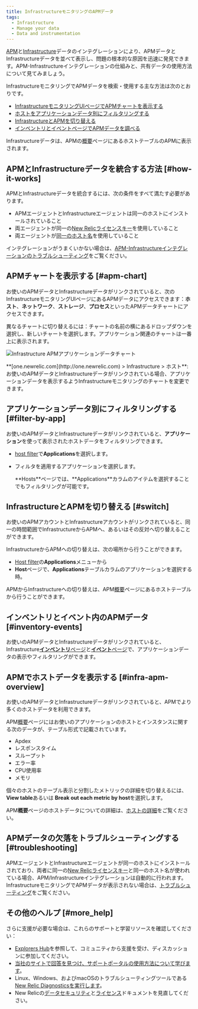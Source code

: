 ```yaml
---
title: InfrastructureモニタリングのAPMデータ
tags:
  - Infrastructure
  - Manage your data
  - Data and instrumentation
---
```


[APM](/docs/apm/new-relic-apm/getting-started/welcome-new-relic-apm)と[Infrastructure](/docs/infrastructure/new-relic-infrastructure/getting-started/welcome-new-relic-infrastructure)データのインテグレーションにより、APMデータとInfrastructureデータを並べて表示し、問題の根本的な原因を迅速に発見できます。APM-Infrastructureインテグレーションの仕組みと、共有データの使用方法について見てみましょう。

InfrastructureモニタリングでAPMデータを検索・使用する主な方法は次のとおりです。

* [InfrastructureモニタリングUIページでAPMチャートを表示する](#apm-chart)
* [ホストをアプリケーションデータ別にフィルタリングする](#filter-by-app)
* [InfrastructureとAPMを切り替える](#switch)
* [インベントリとイベントページでAPMデータを調べる](#inventory-events)

Infrastructureデータは、APMの[概要](/docs/apm/applications-menu/monitoring/apm-overview-page)ページにあるホストテーブルのAPMに表示されます。

## APMとInfrastructureデータを統合する方法 [#how-it-works]

APMとInfrastructureデータを統合するには、次の条件をすべて満たす必要があります。

* APMエージェントとInfrastructureエージェントは同一のホストにインストールされていること
* 両エージェントが同一の[New Relicライセンスキー](/docs/accounts-partnerships/accounts/account-setup/license-key)を使用していること
* 両エージェントが[同一のホスト名](/docs/infrastructure/new-relic-infrastructure/troubleshooting/apm-data-missing-infrastructure#hostnames)を使用していること

インテグレーションがうまくいかない場合は、[APM-Infrastructureインテグレーションのトラブルシューティング](/docs/infrastructure/new-relic-infrastructure/troubleshooting/apm-data-missing-infrastructure)をご覧ください。

## APMチャートを表示する [#apm-chart]

お使いのAPMデータとInfrastructureデータがリンクされていると、次のInfrastructureモニタリングUIページにあるAPMデータにアクセスできます：**ホスト**、**ネットワーク**、**ストレージ**、**プロセス**といったAPMデータチャートにアクセスできます。

異なるチャートに切り替えるには：チャートの名前の横にあるドロップダウンを選択し、新しいチャートを選択します。アプリケーション関連のチャートは一番上に表示されます。

![Infrastructure APMアプリケーションデータチャート](./images/Infrastructure-APM-application-data-chart.png "infra-apm-chart.png")

<figcaption>
  **[one.newrelic.com](http://one.newrelic.com) > Infrastructure > ホスト**: お使いのAPMデータとInfrastructureデータがリンクされている場合、アプリケーションデータを表示するようInfrastructureモニタリングのチャートを変更できます。
</figcaption>

## アプリケーションデータ別にフィルタリングする [#filter-by-app]

お使いのAPMデータとInfrastructureデータがリンクされていると、**アプリケーション**を使って表示されたホストデータをフィルタリングできます。

* [host filter](/docs/infrastructure/new-relic-infrastructure/filter-group/filter-sets-organize-your-infrastructure-hosts)で**Applications**を選択します。
* フィルタを適用するアプリケーションを選択します。

  <Callout variant="tip">
    **Hosts**ページでは、**Applications**カラムのアイテムを選択することでもフィルタリングが可能です。
  </Callout>

## InfrastructureとAPMを切り替える [#switch]

お使いのAPMアカウントとInfrastructureアカウントがリンクされていると、同一の時間範囲でInfrastructureからAPMへ、あるいはその反対へ切り替えることができます。

InfrastructureからAPMへの切り替えは、次の場所から行うことができます。

* [Host filter](/docs/infrastructure/new-relic-infrastructure/filter-group/filter-sets-organize-your-infrastructure-hosts)の**Applications**メニューから
* **Host**ページで、**Applications**テーブルカラムのアプリケーションを選択する時。

APMからInfrastructureへの切り替えは、APM[概要](#infra-apm-overview)ページにあるホストテーブルから行うことができます。

## インベントリとイベント内のAPMデータ [#inventory-events]

お使いのAPMデータとInfrastructureデータがリンクされていると、Infrastructure[**インベントリ**ページ](/docs/infrastructure/new-relic-infrastructure/infrastructure-ui-pages/infrastructure-inventory-page-search-your-entire-infrastructure)と[**イベント**ページ](/docs/infrastructure/new-relic-infrastructure/infrastructure-ui-pages/infrastructure-events-page-live-feed-every-agent)で、アプリケーションデータの表示やフィルタリングができます。

## APMでホストデータを表示する [#infra-apm-overview]

お使いのAPMデータとInfrastructureデータがリンクされていると、APMでより多くのホストデータを利用できます。

APM[概要](/docs/apm/applications-menu/monitoring/apm-overview-page)ページにはお使いのアプリケーションのホストとインスタンスに関する次のデータが、テーブル形式で記載されています。

* Apdex
* レスポンスタイム
* スループット
* エラー率
* CPU使用率
* メモリ

個々のホストのテーブル表示と分割したメトリックの詳細を切り替えるには、**View table**あるいは **Break out each metric by host**を選択します。

APM**概要**ページのホストデータについての詳細は、[ホストの詳細](/docs/apm/applications-menu/monitoring/apm-overview-page#host_details)をご覧ください。

## APMデータの欠落をトラブルシューティングする [#troubleshooting]

APMエージェントとInfrastructureエージェントが同一のホストにインストールされており、両者に同一の[New Relicライセンスキー](/docs/accounts-partnerships/accounts/account-setup/license-key)と同一のホスト名が使われている場合、APM/Infrastructureインテグレーションは自動的に行われます。InfrastructureモニタリングでAPMデータが表示されない場合は、[トラブルシューティング](/docs/infrastructure/new-relic-infrastructure/troubleshooting/troubleshooting-apm-data-not-infrastructure)をご覧ください。

## その他のヘルプ [#more_help]

さらに支援が必要な場合は、これらのサポートと学習リソースを確認してください：

* [Explorers Hub](https://discuss.newrelic.com/)を参照して、コミュニティから支援を受け、ディスカッションに参加してください。
* [当社のサイトで回答を見つけ、サポートポータルの使用方法について学びます](/docs/using-new-relic/welcome-new-relic/get-started/find-help-use-support-portal)。
* Linux、Windows、およびmacOSのトラブルシューティングツールである[New Relic Diagnosticsを実行します](/docs/using-new-relic/cross-product-functions/troubleshooting/new-relic-diagnostics)。
* New Relicの[データセキュリティ](/docs/security)と[ライセンス](/docs/licenses)ドキュメントを見直してください。
